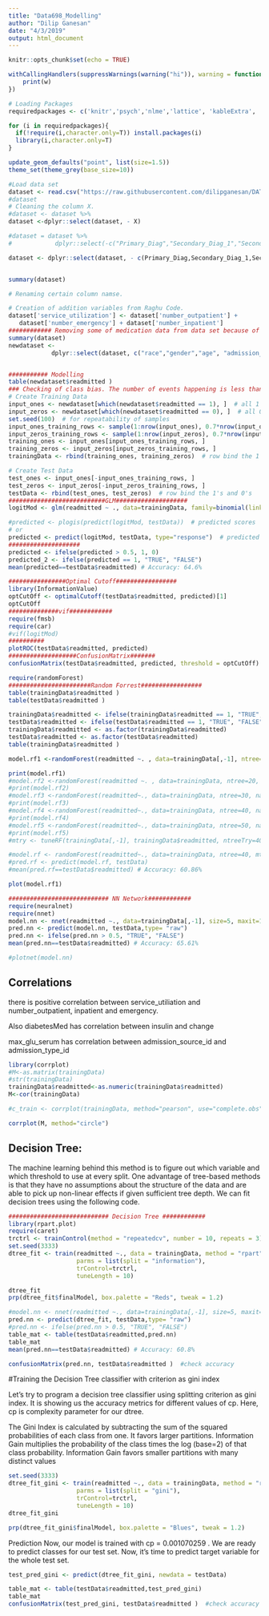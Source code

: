 ```yaml
---
title: "Data698_Modelling"
author: "Dilip Ganesan"
date: "4/3/2019"
output: html_document
---
```


```r
knitr::opts_chunk$set(echo = TRUE)

```



```r

withCallingHandlers(suppressWarnings(warning("hi")), warning = function(w) {
    print(w)
})

# Loading Packages
requiredpackages <- c('knitr','psych','nlme','lattice', 'kableExtra', 'psych', 'ggplot2', 'reshape2', 'corrplot', 'tidyr', 'dplyr',  'MASS', 'caret', 'pscl', 'lmtest', 'pROC', 'ROCR','tibble','leaps','MASS','magrittr','ggplot2','glmnet','faraway','choroplethr','gridExtra','grid','aod','randomForest','nnet','neuralnet','caret')

for (i in requiredpackages){
  if(!require(i,character.only=T)) install.packages(i)
  library(i,character.only=T)
}

update_geom_defaults("point", list(size=1.5))
theme_set(theme_grey(base_size=10))

```



```r
#Load data set
dataset <- read.csv("https://raw.githubusercontent.com/dilipganesan/DATA698/master/Cleaned_Data/Cleaned_DATA698_Dataset.csv")
#dataset
# Cleaning the column X. 
#dataset <- dataset %>% 
dataset <-dplyr::select(dataset, - X) 

#dataset = dataset %>%
#            dplyr::select(-c("Primary_Diag","Secondary_Diag_1","Secondary_Diag_2", #"Payment","diag_1","diag_2","diag_3", "DRG")) 

dataset <- dplyr::select(dataset, - c(Primary_Diag,Secondary_Diag_1,Secondary_Diag_2, Payment,diag_1,diag_2,diag_3, DRG ) )


summary(dataset)        

# Renaming certain column namse.

# Creation of addition variables from Raghu Code.
dataset['service_utilization'] <- dataset['number_outpatient'] + 
   dataset['number_emergency'] + dataset['number_inpatient']
############ Removing some of medication data from data set because of class imbalance.
summary(dataset)
newdataset <-
            dplyr::select(dataset, c("race","gender","age", "admission_type_id","discharge_disposition_id","admission_source_id","time_in_hospital", "num_lab_procedures","num_procedures","num_medications","number_outpatient","number_emergency","number_inpatient","number_diagnoses","max_glu_serum","A1Cresult","metformin","glimepiride","glipizide","glyburide","pioglitazone","rosiglitazone","insulin","change","service_utilization","diabetesMed","readmitted","primarydiagclass","secondarydiagclass_1","tertiarydiagclass_1","DRGClassification")) 


########### Modelling
table(newdataset$readmitted )
### Checking of class bias. The number of events happening is less than events not happening. So for prepartion of dataset to be careful.
# Create Training Data
input_ones <- newdataset[which(newdataset$readmitted == 1), ]  # all 1's
input_zeros <- newdataset[which(newdataset$readmitted == 0), ]  # all 0's
set.seed(100)  # for repeatability of samples
input_ones_training_rows <- sample(1:nrow(input_ones), 0.7*nrow(input_ones))  # 1's for training
input_zeros_training_rows <- sample(1:nrow(input_zeros), 0.7*nrow(input_ones))  # 0's for training. Pick as many 0's as 1's
training_ones <- input_ones[input_ones_training_rows, ]  
training_zeros <- input_zeros[input_zeros_training_rows, ]
trainingData <- rbind(training_ones, training_zeros)  # row bind the 1's and 0's 

# Create Test Data
test_ones <- input_ones[-input_ones_training_rows, ]
test_zeros <- input_zeros[-input_zeros_training_rows, ]
testData <- rbind(test_ones, test_zeros)  # row bind the 1's and 0's 
###########################GLM####################
logitMod <- glm(readmitted ~ ., data=trainingData, family=binomial(link="logit"))

#predicted <- plogis(predict(logitMod, testData))  # predicted scores
# or
predicted <- predict(logitMod, testData, type="response")  # predicted scores
####################
predicted <- ifelse(predicted > 0.5, 1, 0)
predicted_2 <- ifelse(predicted == 1, "TRUE", "FALSE")
mean(predicted==testData$readmitted) # Accuracy: 64.6%

################Optimal Cutoff#################
library(InformationValue)
optCutOff <- optimalCutoff(testData$readmitted, predicted)[1] 
optCutOff
##############vif############
require(fmsb)
require(car)
#vif(logitMod)
##########
plotROC(testData$readmitted, predicted)
###################ConfusionMatrix#######
confusionMatrix(testData$readmitted, predicted, threshold = optCutOff)
```


```r
require(randomForest)
#######################Random Forrest#################
table(trainingData$readmitted )
table(testData$readmitted )

trainingData$readmitted <- ifelse(trainingData$readmitted == 1, "TRUE", "FALSE")
testData$readmitted <- ifelse(testData$readmitted == 1, "TRUE", "FALSE")
trainingData$readmitted <- as.factor(trainingData$readmitted)
testData$readmitted <- as.factor(testData$readmitted)
table(trainingData$readmitted )

model.rf1 <-randomForest(readmitted ~. , data=trainingData[,-1], ntree=10, na.action=na.exclude, importance=T,proximity=T) 

print(model.rf1) 
#model.rf2 <-randomForest(readmitted ~. , data=trainingData, ntree=20, na.action=na.exclude, importance=T,proximity=T) 
#print(model.rf2) 
#model.rf3 <-randomForest(readmitted~., data=trainingData, ntree=30, na.action=na.exclude, importance=T,proximity=T) 
#print(model.rf3) 
#model.rf4 <-randomForest(readmitted~., data=trainingData, ntree=40, na.action=na.exclude, importance=T,proximity=T) 
#print(model.rf4) 
#model.rf5 <-randomForest(readmitted~., data=trainingData, ntree=50, na.action=na.exclude, importance=T,proximity=T) 
#print(model.rf5) 
#mtry <- tuneRF(trainingData[,-1], trainingData$readmitted, ntreeTry=40,stepFactor=1.5, improve=0.01, trace=TRUE, plot=TRUE)

#model.rf <- randomForest(readmitted~., data=trainingData, ntree=40, mtry = 8, na.action=na.exclude, importance=T,proximity=T)
#pred.rf <- predict(model.rf, testData)
#mean(pred.rf==testData$readmitted) # Accuracy: 60.86%

plot(model.rf1)


```

```r
############################ NN Network############
require(neuralnet)
require(nnet)
model.nn <- nnet(readmitted ~., data=trainingData[,-1], size=5, maxit=1000)
pred.nn <- predict(model.nn, testData,type= "raw")
pred.nn <- ifelse(pred.nn > 0.5, "TRUE", "FALSE")
mean(pred.nn==testData$readmitted) # Accuracy: 65.61%

#plotnet(model.nn)

```



## Correlations

there is positive correlation between service_utiliation and number_outpatient, inpatient and emergency.

Also diabetesMed has correlation between insulin and change

max_glu_serum has correlation between admission_source_id and admission_type_id

```r
library(corrplot)
#M<-as.matrix(trainingData)
#str(trainingData)
trainingData$readmitted<-as.numeric(trainingData$readmitted)
M<-cor(trainingData)

#c_train <- corrplot(trainingData, method="pearson", use="complete.obs")

corrplot(M, method="circle") 


```


## Decision Tree:

The machine learning behind this method is to figure out which variable and which threshold to use at every split. One advantage of tree-based methods is that they have no assumptions about the structure of the data and are able to pick up non-linear effects if given sufficient tree depth. We can fit decision trees using the following code.

```r
############################ Decision Tree ############
library(rpart.plot)
require(caret)
trctrl <- trainControl(method = "repeatedcv", number = 10, repeats = 3)
set.seed(3333)
dtree_fit <- train(readmitted ~., data = trainingData, method = "rpart",
                   parms = list(split = "information"),
                   trControl=trctrl,
                   tuneLength = 10)

dtree_fit
prp(dtree_fit$finalModel, box.palette = "Reds", tweak = 1.2)

#model.nn <- nnet(readmitted ~., data=trainingData[,-1], size=5, maxit=1000)
pred.nn <- predict(dtree_fit, testData,type= "raw")
#pred.nn <- ifelse(pred.nn > 0.5, "TRUE", "FALSE")
table_mat <- table(testData$readmitted,pred.nn)
table_mat
mean(pred.nn==testData$readmitted) # Accuracy: 60.8%

confusionMatrix(pred.nn, testData$readmitted )  #check accuracy

```


#Training the Decision Tree classifier with criterion as gini index

Let's try to program a decision tree classifier using splitting criterion as gini  index. It is showing us the accuracy metrics for different values of cp. Here, cp is complexity parameter for our dtree.

The Gini Index is calculated by subtracting the sum of the squared probabilities of each class from one.  It favors larger partitions.  Information Gain multiplies the probability of the class times the log (base=2) of that class probability.  Information Gain favors smaller partitions with many distinct values

```r
set.seed(3333)
dtree_fit_gini <- train(readmitted ~., data = trainingData, method = "rpart",
                   parms = list(split = "gini"),
                   trControl=trctrl,
                   tuneLength = 10)
dtree_fit_gini

prp(dtree_fit_gini$finalModel, box.palette = "Blues", tweak = 1.2)

```

Prediction
Now, our model is trained with cp = 0.001070259 . We are ready to predict classes for our test set.
Now, it's time to predict target variable for the whole test set.

```r
test_pred_gini <- predict(dtree_fit_gini, newdata = testData)

table_mat <- table(testData$readmitted,test_pred_gini)
table_mat
confusionMatrix(test_pred_gini, testData$readmitted )  #check accuracy

```


